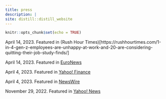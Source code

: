 ```yaml
---
title: press
description: |
site: distill::distill_website
---
```


```r
knitr::opts_chunk$set(echo = TRUE)
```

April 14, 2023. Featured in (Rush Hour Times)[https://rushhourtimes.com/1-in-4-gen-z-employees-are-unhappy-at-work-and-20-are-considering-quitting-their-job-study-finds/]

April 14, 2023. Featured in [EuroNews](https://www.euronews.com/next/2023/04/14/1-in-4-gen-z-employees-are-unhappy-at-work-and-20-are-considering-quitting-their-jobs-stud)

April 4, 2023. Featured in [Yahoo! Finance](https://finance.yahoo.com/news/study-cangrade-uncovers-drives-generational-143000158.html)

April 4, 2023. Featured in [NewsWire](https://www.newswire.com/news/new-study-from-cangrade-uncovers-what-drives-generational-happiness-at-22001056)

November 29, 2022. Featured in [Yahoo! News](https://www.yahoo.com/now/research-cangrade-reveals-5-personality-190000612.html)